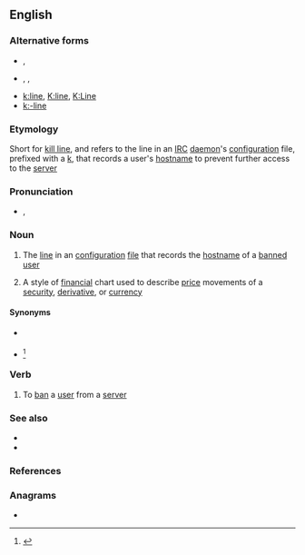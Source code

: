 {{also|kline|Kline}}
==English==
{{wikipedia}}

===Alternative forms===
* {{l|en|K-line}}, {{l|en|K-Line}}
* {{l|en|kline}}, {{l|en|Kline}}, {{l|en|KLine}}
* [[k:line]], [[K:line]], [[K:Line]]
* [[k:-line]]

===Etymology===
Short for [[kill line]], and refers to the line in an [[IRC]] [[daemon]]'s [[configuration]] file, prefixed with a [[k]], that records a user's [[hostname]] to prevent further access to the [[server]]

===Pronunciation===
* {{enPR|kāʹlīn'}}, {{IPA|en|/ˈkeɪˌlaɪn/}}

===Noun===
{{en-noun}}

# {{lb|en|IRC}} The [[line]] in an {{w|IRCd}} [[configuration]] [[file]] that records the [[hostname]] of a [[banned]] [[user]]
# {{lb|en|Asia|finance}} A style of [[financial]] chart used to describe [[price]] movements of a [[security]], [[derivative]], or [[currency]]

====Synonyms====
* {{sense|IRC configuration line}} {{l|en|kill line}}
* {{sense|financial chart style}} {{l|en|candlestick chart}}<ref>{{cite journal |last1=Tao |first1=Lv |last2=Hao |first2=Yongtao |last3=Yijie |first3=Hao |last4=Chunfeng |first4=Shen |title=K-Line Patterns’ Predictive Power Analysis Using the Methods of Similarity Match and Clustering |journal=Mathematical Problems in Engineering |date=2017 |volume=2017 |pages=1–11 |doi=10.1155/2017/3096917}}</ref>

===Verb===
{{en-verb}}

# {{lb|en|transitive|IRC}} To [[ban]] a [[user]] from a [[server]]

===See also===
* {{l|en|g-line}}
* {{l|en|jupe}}

===References===
<references/>

===Anagrams===
* {{anagrams|en|a=eikln|Elkin|Klein|Klien|inkle|lekin|liken}}